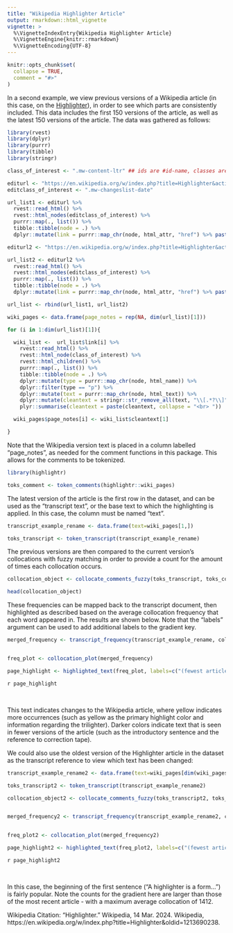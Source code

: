 ```yaml
---
title: "Wikipedia Highlighter Article"
output: rmarkdown::html_vignette
vignette: >
  %\VignetteIndexEntry{Wikipedia Highlighter Article}
  %\VignetteEngine{knitr::rmarkdown}
  %\VignetteEncoding{UTF-8}
---
```


```r
knitr::opts_chunk$set(
  collapse = TRUE,
  comment = "#>"
)
```

In a second example, we view previous versions of a Wikipedia article (in this case, on the [Highlighter](https://en.wikipedia.org/wiki/Highlighter)), in order to see which parts are consistently included.
This data includes the first 150 versions of the article, as well as the latest 150 versions of the article.
The data was gathered as follows:

```r

library(rvest)
library(dplyr)
library(purrr)
library(tibble)
library(stringr)

class_of_interest <- ".mw-content-ltr" ## ids are #id-name, classes are .class-name

editurl <- "https://en.wikipedia.org/w/index.php?title=Highlighter&action=history&offset=&limit=150"
editclass_of_interest <- ".mw-changeslist-date"

url_list1 <- editurl %>%
  rvest::read_html() %>%
  rvest::html_nodes(editclass_of_interest) %>%
  purrr::map(., list()) %>%
  tibble::tibble(node = .) %>%
  dplyr::mutate(link = purrr::map_chr(node, html_attr, "href") %>% paste0("https://en.wikipedia.org", .))

editurl2 <- "https://en.wikipedia.org/w/index.php?title=Highlighter&action=history&dir=prev&limit=150"

url_list2 <- editurl2 %>%
  rvest::read_html() %>%
  rvest::html_nodes(editclass_of_interest) %>%
  purrr::map(., list()) %>%
  tibble::tibble(node = .) %>%
  dplyr::mutate(link = purrr::map_chr(node, html_attr, "href") %>% paste0("https://en.wikipedia.org", .))

url_list <- rbind(url_list1, url_list2)

wiki_pages <- data.frame(page_notes = rep(NA, dim(url_list)[1]))

for (i in 1:dim(url_list)[1]){

  wiki_list <-  url_list$link[i] %>%
    rvest::read_html() %>%
    rvest::html_node(class_of_interest) %>%
    rvest::html_children() %>%
    purrr::map(., list()) %>%
    tibble::tibble(node = .) %>%
    dplyr::mutate(type = purrr::map_chr(node, html_name)) %>%
    dplyr::filter(type == "p") %>%
    dplyr::mutate(text = purrr::map_chr(node, html_text)) %>%
    dplyr::mutate(cleantext = stringr::str_remove_all(text, "\\[.*?\\]") %>% stringr::str_trim()) %>%
    plyr::summarise(cleantext = paste(cleantext, collapse = "<br> "))

  wiki_pages$page_notes[i] <- wiki_list$cleantext[1]

}

```

Note that the Wikipedia version text is placed in a column labelled "page_notes", as needed for the comment functions in this package.
This allows for the comments to be tokenized.


```r
library(highlightr)

toks_comment <- token_comments(highlightr::wiki_pages)
```

The latest version of the article is the first row in the dataset, and can be used as the "transcript text", or the base text to which the highlighting is applied.
In this case, the column must be named "text".

```r

transcript_example_rename <- data.frame(text=wiki_pages[1,])

toks_transcript <- token_transcript(transcript_example_rename)

```

The previous versions are then compared to the current version's collocations with fuzzy matching in order to provide a count for the amount of times each collocation occurs.

```r

collocation_object <- collocate_comments_fuzzy(toks_transcript, toks_comment)

head(collocation_object)

```

These frequencies can be mapped back to the transcript document, then highlighted as described based on the average collocation frequency that each word appeared in.
The results are shown below.
Note that the "labels" argument can be used to add additional labels to the gradient key.

```r

merged_frequency <- transcript_frequency(transcript_example_rename, collocation_object)


freq_plot <- collocation_plot(merged_frequency)

page_highlight <- highlighted_text(freq_plot, labels=c("(fewest articles)", "(most articles)"))
```

`r page_highlight`

<br>

This text indicates changes to the Wikipedia article, where yellow indicates more occurrences (such as yellow as the primary highlight color and information regarding the trilighter).
Darker colors indicate text that is seen in fewer versions of the article (such as the introductory sentence and the reference to correction tape).

We could also use the oldest version of the Highlighter article in the dataset as the transcript reference to view which text has been changed:

```r

transcript_example_rename2 <- data.frame(text=wiki_pages[dim(wiki_pages)[1],])

toks_transcript2 <- token_transcript(transcript_example_rename2)

collocation_object2 <- collocate_comments_fuzzy(toks_transcript2, toks_comment)


merged_frequency2 <- transcript_frequency(transcript_example_rename2, collocation_object2)


freq_plot2 <- collocation_plot(merged_frequency2)

page_highlight2 <- highlighted_text(freq_plot2, labels=c("(fewest articles)", "(most articles)"))

```

`r page_highlight2`

<br>

In this case, the beginning of the first sentence ("A highlighter is a form...") is fairly popular.
Note the counts for the gradient here are larger than those of the most recent article - with a maximum average collocation of 1412.

Wikipedia Citation:
“Highlighter.” Wikipedia, 14 Mar. 2024. Wikipedia, https://en.wikipedia.org/w/index.php?title=Highlighter&oldid=1213690238.


